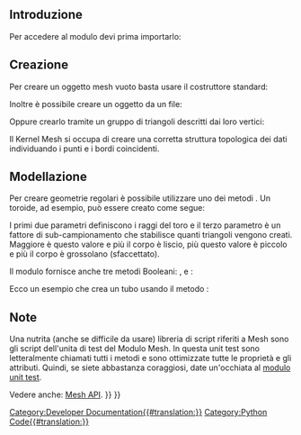 <languages/>

{{TOCright}}

<span id="Introduction"></span>
==Introduzione==

Per accedere al modulo {{incode| Mesh}} devi prima importarlo:

{{Code|code=
import Mesh
}}

<span id="Creation"></span>
==Creazione==

Per creare un oggetto mesh vuoto basta usare il costruttore standard:

{{Code|code=
mesh = Mesh.Mesh()
}}

Inoltre è possibile creare un oggetto da un file:

{{Code|code=
mesh = Mesh.Mesh("D:/temp/Something.stl")
}}

Oppure crearlo tramite un gruppo di triangoli descritti dai loro vertici:

{{Code|code=
triangles = [
# triangle 1
[-0.5000, -0.5000, 0.0000], [0.5000, 0.5000, 0.0000], [-0.5000, 0.5000, 0.0000],
#triangle 2
[-0.5000, -0.5000, 0.0000], [0.5000, -0.5000, 0.0000], [0.5000, 0.5000, 0.0000],
]
meshObject = Mesh.Mesh(triangles)
Mesh.show(meshObject)
}}

Il Kernel Mesh si occupa di creare una corretta struttura topologica dei dati individuando i punti e i bordi coincidenti.
{{Top}}
<span id="Modeling"></span>
==Modellazione==

Per creare geometrie regolari è possibile utilizzare uno dei metodi {{incode|create*()}}. Un toroide, ad esempio, può essere creato come segue:

{{Code|code=
m = Mesh.createTorus(8.0, 2.0, 50)
Mesh.show(m)
}}

I primi due parametri definiscono i raggi del toro e il terzo parametro è un fattore di sub-campionamento che stabilisce quanti triangoli vengono creati. Maggiore è questo valore e più il corpo è liscio, più questo valore è piccolo e più il corpo è grossolano (sfaccettato).

Il modulo {{incode|Mesh}} fornisce anche tre metodi Booleani: {{incode|union()}}, {{incode|intersection()}} e {{incode|difference()}}:

{{Code|code=
m1, m2              # are the input mesh objects
m3 = Mesh.Mesh(m1)  # create a copy of m1
m3.unite(m2)        # union of m1 and m2, the result is stored in m3
m4 = Mesh.Mesh(m1)
m4.intersect(m2)    # intersection of m1 and m2
m5 = Mesh.Mesh(m1)
m5.difference(m2)   # the difference of m1 and m2
m6 = Mesh.Mesh(m2)
m6.difference(m1)   # the difference of m2 and m1, usually the result is different to m5
}}

Ecco un esempio che crea un tubo usando il metodo {{incode|difference()}}:

{{Code|code=
import FreeCAD, Mesh
cylA = Mesh.createCylinder(2.0, 10.0, True, 1.0, 36)
cylB = Mesh.createCylinder(1.0, 12.0, True, 1.0, 36)
cylB.Placement.Base = (FreeCAD.Vector(-1, 0, 0)) # move cylB to avoid co-planar faces
pipe = cylA
pipe = pipe.difference(cylB)
pipe.flipNormals() # somehow required
doc = FreeCAD.ActiveDocument
obj = d.addObject("Mesh::Feature", "Pipe")
obj.Mesh = pipe
doc.recompute()
}}
{{Top}}
<span id="Notes"></span>
==Note==

Una nutrita (anche se difficile da usare) libreria di script riferiti a Mesh sono gli script dell'unita di test del Modulo Mesh. In questa unit test sono letteralmente chiamati tutti i metodi e  sono ottimizzate tutte le proprietà e gli attributi. Quindi, se siete abbastanza coraggiosi, date un'occhiata al [http://free-cad.svn.sourceforge.net/viewvc/free-cad/trunk/src/Mod/Mesh/App/MeshTestsApp.py?view=markup modulo unit test].

Vedere anche: [[Mesh_API/it|Mesh API]].
{{Top}}
{{Powerdocnavi{{#translation:}}}}
[[Category:Developer Documentation{{#translation:}}]]
[[Category:Python Code{{#translation:}}]]
{{Mesh Tools navi{{#translation:}}}}
{{clear}}